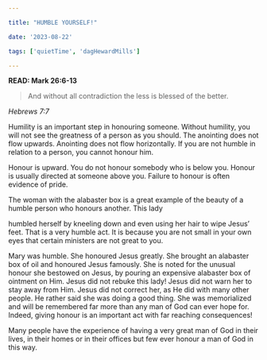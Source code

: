 ```yaml
---

title: "HUMBLE YOURSELF!"

date: '2023-08-22'

tags: ['quietTime', 'dagHewardMills']

---
```


**READ: Mark 26:6-13**

>And without all contradiction the less is blessed of the better.

*Hebrews 7:7*

Humility is an important step in honouring someone. Without humility, you will not see the greatness of a person as you should. The anointing does not flow upwards. Anointing does not flow horizontally. If you are not humble in relation to a person, you cannot honour him.

Honour is upward. You do not honour somebody who is below you. Honour is usually directed at someone above you. Failure to honour is often evidence of pride.

The woman with the alabaster box is a great example of the beauty of a humble person who honours another. This lady

humbled herself by kneeling down and even using her hair to wipe Jesus’ feet. That is a very humble act. It is because you are not small in your own eyes that certain ministers are not great to you.

Mary was humble. She honoured Jesus greatly. She brought an alabaster box of oil and honoured Jesus famously. She is noted for the unusual honour she bestowed on Jesus, by pouring an expensive alabaster box of ointment on Him. Jesus did not rebuke this lady! Jesus did not warn her to stay away from Him. Jesus did not correct her, as He did with many other people. He rather said she was doing a good thing. She was memorialized and will be remembered far more than any man of God can ever hope for. Indeed, giving honour is an important act with far reaching consequences!

Many people have the experience of having a very great man of God in their lives, in their homes or in their offices but few ever honour a man of God in this way.
